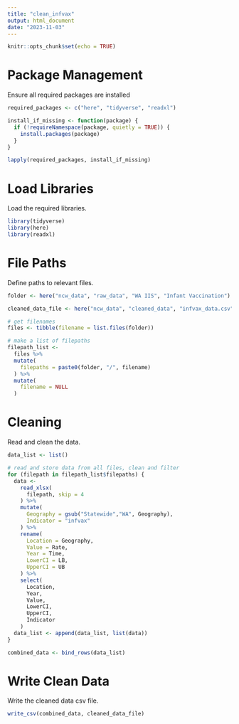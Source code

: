 ```yaml
---
title: "clean_infvax"
output: html_document
date: "2023-11-03"
---
```

```r
knitr::opts_chunk$set(echo = TRUE)
```
# Package Management
Ensure all required packages are installed 
```r
required_packages <- c("here", "tidyverse", "readxl")

install_if_missing <- function(package) {
  if (!requireNamespace(package, quietly = TRUE)) {
    install.packages(package)
  }
}

lapply(required_packages, install_if_missing)
```
# Load Libraries
Load the required libraries. 
```r
library(tidyverse)
library(here)
library(readxl)
```
# File Paths
Define paths to relevant files.
```r
folder <- here("ncw_data", "raw_data", "WA IIS", "Infant Vaccination")

cleaned_data_file <- here("ncw_data", "cleaned_data", "infvax_data.csv")

# get filenames
files <- tibble(filename = list.files(folder))

# make a list of filepaths
filepath_list <-
  files %>%
  mutate(
    filepaths = paste0(folder, "/", filename)
  ) %>%
  mutate(
    filename = NULL
  ) 
```
# Cleaning
Read and clean the data.
```r
data_list <- list()

# read and store data from all files, clean and filter
for (filepath in filepath_list$filepaths) { 
  data <- 
    read_xlsx(
      filepath, skip = 4
    ) %>%
    mutate(
      Geography = gsub("Statewide","WA", Geography),
      Indicator = "infvax"
    ) %>%
    rename(
      Location = Geography,
      Value = Rate,
      Year = Time,
      LowerCI = LB,
      UpperCI = UB
    ) %>%
    select(
      Location,
      Year,
      Value,
      LowerCI,
      UpperCI,
      Indicator
    )
  data_list <- append(data_list, list(data))
}

combined_data <- bind_rows(data_list)
```
# Write Clean Data
Write the cleaned data csv file.
```r
write_csv(combined_data, cleaned_data_file)
```


